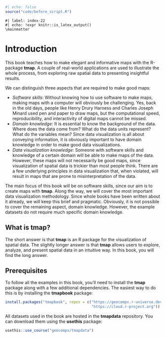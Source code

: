 ```r
#| echo: false
source("code/before_script.R")
```

```asis
#| label: index-22
#| echo: !expr knitr::is_latex_output()
\mainmatter
```

# Introduction {#intro}

<!-- consider using the idea of "learning personas" -- how to read the book based on your background -->

This book teaches how to make elegant and informative maps with the R-package **tmap**.
A couple of real-world applications are used to illustrate the whole process, from exploring raw spatial data to presenting insightful results.

We can distinguish three aspects that are required to make good maps:

* *Software skills*: Without knowing how to use software to make maps, making maps with a computer will obviously be challenging.
Yes, back in the old days, people like Henry Drury Harness and Charles Joseph Minard used pen and paper to draw maps, but the computational speed, reproducibility, and interactivity of digital maps cannot be missed.
* *Domain knowledge*: It is essential to know the background of the data. 
Where does the data come from? 
What do the data units represent? 
What do the variables mean? 
Since data visualization is all about conveying information, it is obviously important to have domain knowledge in order to make good data visualizations.
* *Data visualization knowledge*: Someone with software skills and knowledge of a certain domain will be able to make maps of the data.
However, these maps will not necessarily be good maps, since visualization of spatial data is trickier than most people think. 
There are a few underlying principles in data visualization that, when violated, will result in maps that are prone to misinterpretation of the data.

The main focus of this book will be on software skills, since our aim is to create maps with **tmap**. 
Along the way, we will cover the most important data visualization methodology. 
Since whole books have been written about it already, we will keep this brief and pragmatic. 
Obviously, it is not possible to cover the remaining aspect, domain knowledge.
However, the example datasets do not require much specific domain knowledge.

## What is **tmap**?

The short answer is that **tmap** is an R package for the visualization of spatial data. 
The slightly longer answer is that **tmap** allows users to explore, analyze, and present spatial data in an intuitive way. 
In this book, you will find the long answer.

<!-- ## Thematic maps -->

## Prerequisites

<!-- remember to create a github release with the data package before the book is published -->
<!-- and then update use_course() to use the latest released version of the data package -->

To follow all the examples in this book, you’ll need to install the **tmap** package along with a few additional dependencies.
The easiest way to do this is by installing the **tmapbook** package:

```r
install.packages("tmapbook", repos = c("https://geocompx.r-universe.dev",
                                       "https://cloud.r-project.org"))
```

All datasets used in the book are hosted in the **tmapdata** repository. 
You can download them using the **usethis** package:

```r
usethis::use_course("geocompx/tmapdata")
```
